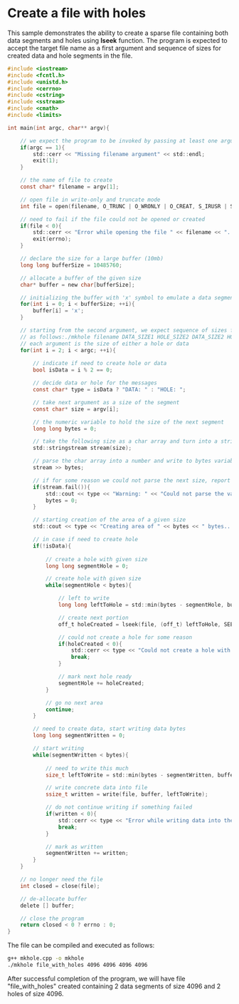 # Create a file with holes

This sample demonstrates the ability to create a sparse file containing both data segments and holes using **lseek** function.
The program is expected to accept the target file name as a first argument and sequence of sizes for created data and hole segments in the file.

```c
#include <iostream>
#include <fcntl.h>
#include <unistd.h>
#include <cerrno>
#include <cstring>
#include <sstream>
#include <cmath>
#include <limits>

int main(int argc, char** argv){

    // we expect the program to be invoked by passing at least one argument as the name of the target file
    if(argc == 1){
        std::cerr << "Missing filename argument" << std::endl;
        exit(1);
    }

    // the name of file to create
    const char* filename = argv[1];

    // open file in write-only and truncate mode 
    int file = open(filename, O_TRUNC | O_WRONLY | O_CREAT, S_IRUSR | S_IWUSR | S_IRGRP | S_IWGRP | S_IROTH);

    // need to fail if the file could not be opened or created
    if(file < 0){
        std::cerr << "Error while opening the file " << filename << ". " << strerror(errno) << std::endl;
        exit(errno);
    }

    // declare the size for a large buffer (10mb)
    long long bufferSize = 10485760;

    // allocate a buffer of the given size
    char* buffer = new char[bufferSize];

    // initializing the buffer with 'x' symbol to emulate a data segment
    for(int i = 0; i < bufferSize; ++i){
        buffer[i] = 'x';
    }

    // starting from the second argument, we expect sequence of sizes for data and hole segments
    // as follows:./mkhole filename DATA_SIZE1 HOLE_SIZE2 DATA_SIZE2 HOLE_SIZE2 ...... 
    // each argument is the size of either a hole or data
    for(int i = 2; i < argc; ++i){
        
        // indicate if need to create hole or data
        bool isData = i % 2 == 0;

        // decide data or hole for the messages
        const char* type = isData ? "DATA: " : "HOLE: ";

        // take next argument as a size of the segment
        const char* size = argv[i];

        // the numeric variable to hold the size of the next segment
        long long bytes = 0;

        // take the following size as a char array and turn into a string stream (for parsing)
        std::stringstream stream(size);

        // parse the char array into a number and write to bytes variable
        stream >> bytes;

        // if for some reason we could not parse the next size, report an error and mark the segment to be zero bytes
        if(stream.fail()){
            std::cout << type << "Warning: " << "Could not parse the value " << size << " as an integer. Will use 0 instead." << std::endl;
            bytes = 0;
        }

        // starting creation of the area of a given size
        std::cout << type << "Creating area of " << bytes << " bytes..." << std::endl;

        // in case if need to create hole
        if(!isData){
            
            // create a hole with given size
            long long segmentHole = 0;

            // create hole with given size
            while(segmentHole < bytes){

                // left to write
                long long leftToHole = std::min(bytes - segmentHole, bufferSize);

                // create next portion
                off_t holeCreated = lseek(file, (off_t) leftToHole, SEEK_END);

                // could not create a hole for some reason
                if(holeCreated < 0){
                    std::cerr << type << "Could not create a hole with size " << bytes << " because of error " << strerror(errno) << std::endl;
                    break;
                }

                // mark next hole ready
                segmentHole += holeCreated;
            }

            // go no next area
            continue;
        }

        // need to create data, start writing data bytes
        long long segmentWritten = 0;

        // start writing
        while(segmentWritten < bytes){
            
            // need to write this much
            size_t leftToWrite = std::min(bytes - segmentWritten, bufferSize);

            // write concrete data into file
            ssize_t written = write(file, buffer, leftToWrite);

            // do not continue writing if something failed
            if(written < 0){
                std::cerr << type << "Error while writing data into the file due to " << strerror(errno) << ". Written bytes for region: " << segmentWritten << std::endl;
                break;
            }

            // mark as written
            segmentWritten += written;
        }
    }

    // no longer need the file
    int closed = close(file);

    // de-allocate buffer
    delete [] buffer;

    // close the program
    return closed < 0 ? errno : 0;
}
```

The file can be compiled and executed as follows:
```sh
g++ mkhole.cpp -o mkhole
./mkhole file_with_holes 4096 4096 4096 4096
```

After successful completion of the program, we will have file "file_with_holes" created containing 2 data segments of size 4096 and 2 holes of size 4096.